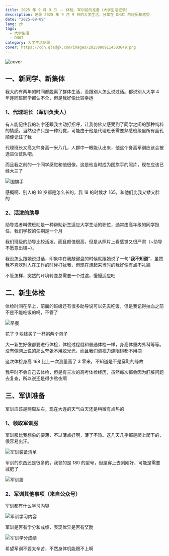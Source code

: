 ```yaml
---
title: 2025 年 9 月 9 日 -- 体检、军训前的准备（大学生活记录）
description: 记录 2025 年 9 月 9 日的大学生活，分享在 DNUI 的经历和感受
date: "2025-09-09"
lang: zh
tags:
  - 大学生活
  - DNUI
category: 大学生活记录
cover: https://cdn.qladgk.com/images/20250909114503649.png
---
```



<Image
  src="https://cdn.qladgk.com/images/20250909114503649.png"
  alt="cover"
  width={999}
  height={527}
  isArticleImage={true}
/>

## 一、新同学、新集体

我大约有两年的时间都脱离了群体生活，没跟别人怎么说过话。都说别人大学 4 年连同班同学都认不全，但是我好像比较幸运

### 1、代理班长（军训负责人）

有人能记住我的名字还跟我主动打招呼，让我仿佛又感受到了同学之间的那种纯粹的情感。当然也许只是一种幻觉，可能由于他是代理班长需要熟悉班级里所有面孔顺便记住了我

代理班长又高又帅身高一米八几，人群中一眼能认出来，他这个身高军训应该会被选进仪仗队吧。

而且我之前的一个同学感觉和他很像，这是他当时成为国旗手的照片，现在应该已经大三了

<Image
  src="https://cdn.qladgk.com/images/20250909140941216.png"
  alt="国旗手"
  width={666}
  height={527}
  isArticleImage={true}
/>

感概啊、别人的 18 岁都是怎么长的，我 18 的时候才 165，和他们比我又矮又胖的

### 2、活泼的助导

助导或者叫做班助是一种帮助新生适应大学生活的职位，通常由高年级的同学担任，我们学校的任期是一个月

我们班级的助导比较活泼，而且颜值很高，但是从照片上看感觉又很严肃（~助导不愿意出镜~）。

我没怎么跟她说过话，印象中在我敲键盘的时候就跟她说了一句“**我不知道**”，虽然我不喜欢别人在工作的时候打扰我，但现在想起来当时的我好像有点不礼貌

不管怎样，突然的环境转变总需要一个过渡，慢慢适应吧

## 二、新生体检

体检时间在早上，前面的班级还有很多助导说可以先去吃饭，但是我记得抽血之前不是不能吃饭的吗，不管了

<Image
  src="https://cdn.qladgk.com/images/20250909134056733.jpg"
  alt="早餐"
  width={555}
  height={527}
  isArticleImage={true}
/>

花了 9 块钱买了一杯粥两个包子

大一新生好像都要进行体检，体检过程就和普通体检一样，身高体重内外科等等。没有像网上说的那么夸张不用脱光光，而且我们测视力连眼镜都不用摘

这次体检身高 168 比上一次测量高了 3 零米，不知道是不是穿鞋的缘故

我平时不会自己去体检，但是有三次的高考体检经历，虽然每次都会因为肝脏问题去复查，所以说还是得少熬夜啊

## 三、军训准备

军训应该是两周左右，现在大连的天气白天还是稍微有点热的

### 1、领取军训服

军训服比我想象的要薄，不过薄点好啊，薄了不热。这几天几乎都是爬上爬下的，很容易出汗。

<Image
  src="https://cdn.qladgk.com/images/20250909134121482.jpg"
  alt="军训装备清单"
  width={333}
  height={527}
  isArticleImage={true}
/>

军训的东西还是很多的，我领的是 180 的型号，但是穿上去刚刚好，可能是需要减肥了

<Image
  src="https://cdn.qladgk.com/images/20250909135821837.png"
  alt="军训服"
  width={555}
  height={527}
  isArticleImage={true}
/>

### 2、军训其他事项（来自公众号）

军训都有什么学习内容

<Image
  src="https://cdn.qladgk.com/images/20250909141351217.png"
  alt="军训学习内容"
  width={555}
  height={527}
  isArticleImage={true}
/>

军训是否有学分和成绩，表现优异是否有奖励

<Image
  src="https://cdn.qladgk.com/images/20250909141630613.png"
  alt="军训学分成绩"
  width={555}
  height={527}
  isArticleImage={true}
/>

希望军训不要太辛苦，不然身体机能跟不上啊
